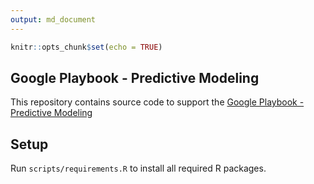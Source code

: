 ```yaml
---
output: md_document
---
```


```r
knitr::opts_chunk$set(echo = TRUE)
```

## Google Playbook - Predictive Modeling

This repository contains source code to support the [Google Playbook - Predictive Modeling](https://docs.google.com/presentation/d/1FYu-EfjkKWptt13XK7HtE825dVl_rPbVDmWTmTk5b7k/edit#slide=id.p)

## Setup

Run `scripts/requirements.R` to install all required R packages.
